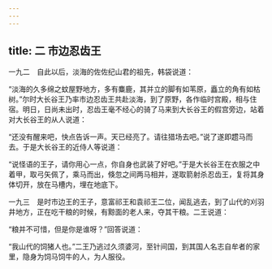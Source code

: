 ```yaml
---
---
---
```

title: 二 市边忍齿王
---




一九二　自此以后，淡海的佐佐纪山君的祖先，韩袋说道：

“淡海的久多绵之蚊屋野地方，多有麋鹿，其并立的脚有如苇原，矗立的角有如枯树。”尔时大长谷王乃率市边忍齿王共赴淡海，到了原野，各作临时宫殿，相与住宿。明日，日尚未出时，忍齿王毫不经心的骑了马来到大长谷王的假宫旁边，站着对大长谷王的从人说道：

“还没有醒来吧，快点告诉一声。天已经亮了。请往猎场去吧。”说了遂即趱马而去。于是大长谷王的近侍人等说道：

“说怪语的王子，请你用心一点，你自身也武装了好吧。”于是大长谷王在衣服之中着甲，取弓矢佩了，乘马而出，倏忽之间两马相并，遂取箭射杀忍齿王，复将其身体切开，放在马槽内，埋在地底下。

一九三　是时市边王的王子，意富祁王和袁祁王二位，闻乱逃去，到了山代的刈羽井地方，正在吃干粮的时候，有黥面的老人来，夺其干粮。二王说道：

“粮并不可惜，但是你是谁呀？”回答说道：

“我山代的饲猪人也。”二王乃逃过久须婆河，至针间国，到其国人名志自牟者的家里，隐身为饲马饲牛的人，为人服役。